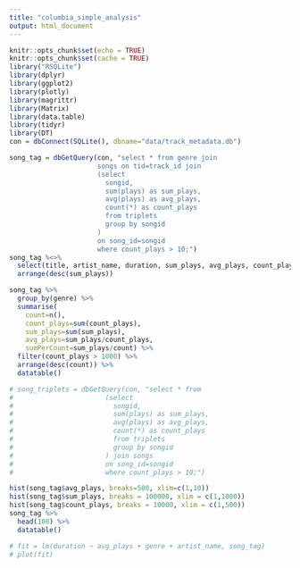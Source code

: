 ```yaml
---
title: "columbia_simple_analysis"
output: html_document
---
```


```r
knitr::opts_chunk$set(echo = TRUE)
knitr::opts_chunk$set(cache = TRUE)
library("RSQLite")
library(dplyr)
library(ggplot2)
library(plotly)
library(magrittr)
library(Matrix)
library(data.table)
library(tidyr)
library(DT)
con = dbConnect(SQLite(), dbname="data/track_metadata.db")
```


```r
song_tag = dbGetQuery(con, "select * from genre join 
                      songs on tid=track_id join
                      (select 
                        songid, 
                        sum(plays) as sum_plays, 
                        avg(plays) as avg_plays,
                        count(*) as count_plays
                        from triplets 
                        group by songid
                      )
                      on song_id=songid
                      where count_plays > 10;")
song_tag %<>%
  select(title, artist_name, duration, sum_plays, avg_plays, count_plays, genre) %>%
  arrange(desc(sum_plays))
```
```r
song_tag %>% 
  group_by(genre) %>% 
  summarise(
    count=n(), 
    count_plays=sum(count_plays),
    sum_plays=sum(sum_plays), 
    avg_plays=sum_plays/count_plays, 
    sumPerCount=sum_plays/count) %>%
  filter(count_plays > 1000) %>%
  arrange(desc(count)) %>%
  datatable()
```


```r
# song_triplets = dbGetQuery(con, "select * from
#                       (select 
#                         songid, 
#                         sum(plays) as sum_plays, 
#                         avg(plays) as avg_plays,
#                         count(*) as count_plays
#                         from triplets 
#                         group by songid
#                       ) join songs
#                       on song_id=songid
#                       where count_plays > 10;")
```

```r
hist(song_tag$avg_plays, breaks=500, xlim=c(1,10))
hist(song_tag$sum_plays, breaks = 100000, xlim = c(1,1000))
hist(song_tag$count_plays, breaks = 10000, xlim = c(1,500))
song_tag %>%
  head(100) %>%
  datatable()

# fit = lm(duration ~ avg_plays + genre + artist_name, song_tag)
# plot(fit)

```

